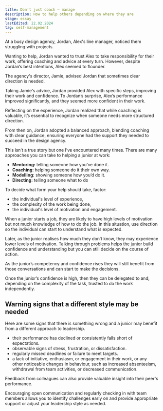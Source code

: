 ```yaml
---
title: Don't just coach — manage
description: How to help others depending on where they are
stage: essay
lastEdited: 22.02.2024
tag: self-management
---
```



At a busy design agency, Jordan, Alex's line manager, noticed them struggling with projects.

Wanting to help, Jordan wanted to trust Alex to take responsibility for their work, offering coaching and advice at every turn. However, despite Jordan‘s best intentions, Alex seemed to flounder.

The agency's director, Jamie, advised Jordan that sometimes clear direction is needed.

Taking Jamie's advice, Jordan provided Alex with specific steps, improving their work and confidence. To Jordan’s surprise, Alex’s performance improved significantly, and they seemed more confident in their work.

Reflecting on the experience, Jordan realized that while coaching is valuable, it’s essential to recognize when someone needs more structured direction.

From then on, Jordan adopted a balanced approach, blending coaching with clear guidance, ensuring everyone had the support they needed to succeed in the design agency.

This isn’t a true story but one I’ve encountered many times. There are many approaches you can take to helping a junior at work:

- **Mentoring:** telling someone how you’ve done it.
- **Coaching:** helping someone do it their own way.
- **Modelling:** showing someone how you’d do it.
- **Directing:** telling someone what to do

To decide what form your help should take, factor:

- the individual's level of experience,
- the complexity of the work being done,
- the individual's level of motivation and engagement.

When a junior starts a job, they are likely to have high levels of motivation but not much knowledge of how to do the job. In this situation, use direction so the individual can start to understand what is expected.

Later, as the junior realises how much they don’t know, they may experience lower levels of motivation. Talking through problems helps the junior build confidence and understanding but you can still decide on the course of action.

As the junior’s competency and confidence rises they will still benefit from those conversations and can start to make the decisions.

Once the junior’s confidence is high, then they can be delegated to and, depending on the complexity of the task, trusted to do the work independently.

## Warning signs that a different style may be needed

Here are some signs that there is something wrong and a junior may benefit from a different approach to leadership.

- their performance has declined or consistently falls short of expectations.
- observable signs of stress, frustration, or dissatisfaction.
- regularly missed deadlines or failure to meet targets.
- a lack of initiative, enthusiasm, or engagement in their work, or any other noticeable changes in behaviour, such as increased absenteeism, withdrawal from team activities, or decreased communication.

Feedback from colleagues can also provide valuable insight into their peer's performance.

Encouraging open communication and regularly checking in with team members allows you to identify challenges early on and provide appropriate support or adjust your leadership style as needed.
